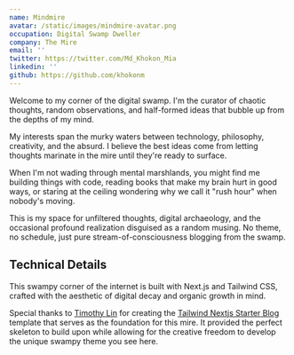 ```yaml
---
name: Mindmire
avatar: /static/images/mindmire-avatar.png
occupation: Digital Swamp Dweller
company: The Mire
email: ''
twitter: https://twitter.com/Md_Khokon_Mia
linkedin: ''
github: https://github.com/khokonm
---
```


Welcome to my corner of the digital swamp. I'm the curator of chaotic thoughts, random observations, and half-formed ideas that bubble up from the depths of my mind.

My interests span the murky waters between technology, philosophy, creativity, and the absurd. I believe the best ideas come from letting thoughts marinate in the mire until they're ready to surface.

When I'm not wading through mental marshlands, you might find me building things with code, reading books that make my brain hurt in good ways, or staring at the ceiling wondering why we call it "rush hour" when nobody's moving.

This is my space for unfiltered thoughts, digital archaeology, and the occasional profound realization disguised as a random musing. No theme, no schedule, just pure stream-of-consciousness blogging from the swamp.

## Technical Details

This swampy corner of the internet is built with Next.js and Tailwind CSS, crafted with the aesthetic of digital decay and organic growth in mind.

Special thanks to [Timothy Lin](https://github.com/timlrx) for creating the [Tailwind Nextjs Starter Blog](https://github.com/timlrx/tailwind-nextjs-starter-blog) template that serves as the foundation for this mire. It provided the perfect skeleton to build upon while allowing for the creative freedom to develop the unique swampy theme you see here.
